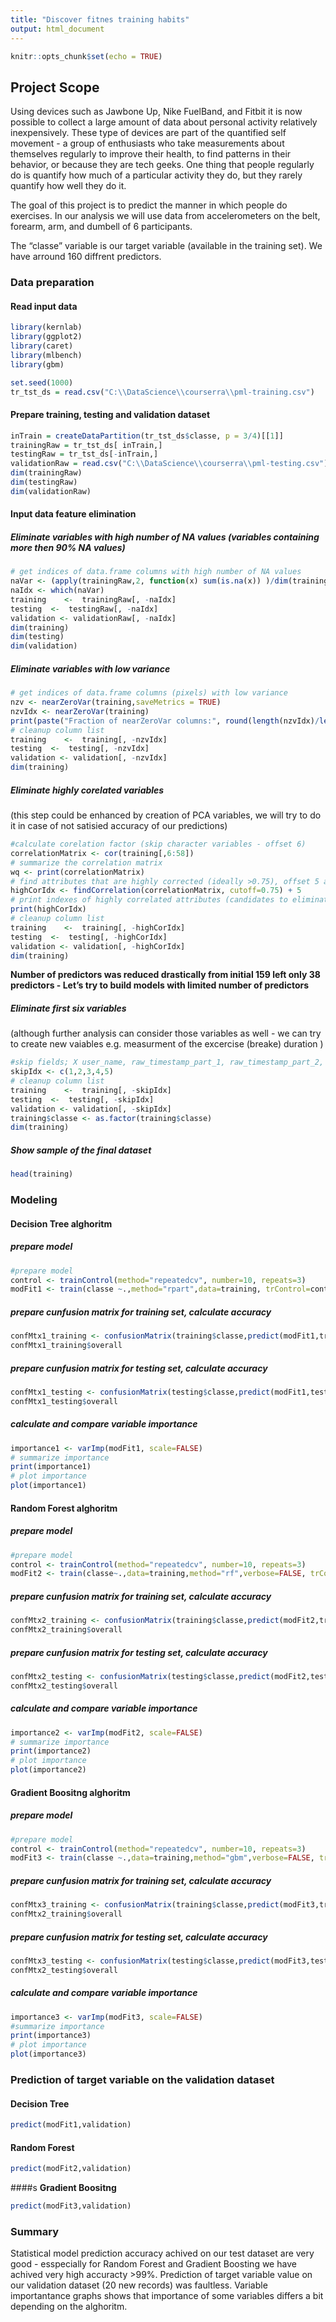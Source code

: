 ```yaml
---
title: "Discover fitnes training habits"
output: html_document
---
```


```r
knitr::opts_chunk$set(echo = TRUE)
```

## Project Scope

Using devices such as Jawbone Up, Nike FuelBand, and Fitbit it is now possible to collect a large amount of data about personal activity relatively inexpensively. These type of devices are part of the quantified self movement - a group of enthusiasts who take measurements about themselves regularly to improve their health, to find patterns in their behavior, or because they are tech geeks. One thing that people regularly do is quantify how much of a particular activity they do, but they rarely quantify how well they do it. 

The goal of this project is to predict the manner in which people do exercises. In our analysis we will use data from accelerometers on the belt, forearm, arm, and dumbell of 6 participants.

The "classe" variable is our target variable (available in the training set). We have arround 160 diffrent predictors.  


### **Data preparation** 

#### **Read input data** 

```r
library(kernlab)
library(ggplot2)
library(caret)
library(mlbench)
library(gbm)

set.seed(1000)
tr_tst_ds = read.csv("C:\\DataScience\\courserra\\pml-training.csv")

```

#### **Prepare training, testing and validation dataset**
```r
inTrain = createDataPartition(tr_tst_ds$classe, p = 3/4)[[1]]
trainingRaw = tr_tst_ds[ inTrain,]
testingRaw = tr_tst_ds[-inTrain,]
validationRaw = read.csv("C:\\DataScience\\courserra\\pml-testing.csv")
dim(trainingRaw)
dim(testingRaw)
dim(validationRaw)
```

#### **Input data feature elimination**

##### **Eliminate variables with high number of NA values (variables containing more then 90% NA values)**

```r
# get indices of data.frame columns with high number of NA values 
naVar <- (apply(trainingRaw,2, function(x) sum(is.na(x)) )/dim(trainingRaw)[1])*100 > 90
naIdx <- which(naVar)
training    <-  trainingRaw[, -naIdx]
testing  <-  testingRaw[, -naIdx]
validation <- validationRaw[, -naIdx]
dim(training)
dim(testing)
dim(validation)
```

##### **Eliminate variables with low variance**
```r
# get indices of data.frame columns (pixels) with low variance
nzv <- nearZeroVar(training,saveMetrics = TRUE)
nzvIdx <- nearZeroVar(training)
print(paste("Fraction of nearZeroVar columns:", round(length(nzvIdx)/length(training),4)))
# cleanup column list
training    <-  training[, -nzvIdx]
testing  <-  testing[, -nzvIdx]
validation <- validation[, -nzvIdx]
dim(training)
```

##### **Eliminate highly corelated variables**
(this step could be enhanced by creation of PCA variables, we will try to do it in case of not satisied accuracy of our predictions)
```r
#calculate corelation factor (skip character variables - offset 6)
correlationMatrix <- cor(training[,6:58])
# summarize the correlation matrix
wq <- print(correlationMatrix)
# find attributes that are highly corrected (ideally >0.75), offset 5 added due to offest in the corelation matrix 
highCorIdx <- findCorrelation(correlationMatrix, cutoff=0.75) + 5
# print indexes of highly correlated attributes (candidates to eliminate)
print(highCorIdx)
# cleanup column list
training    <-  training[, -highCorIdx]
testing  <-  testing[, -highCorIdx]
validation <- validation[, -highCorIdx]
dim(training)
```

**Number of predictors was reduced drastically from initial 159 left only 38 predictors - Let's try to build models with limited number of predictors**

##### **Eliminate first six variables**
(although further analysis can consider those variables as well - we can try to create new vaiables e.g. measurment of the excercise (breake) duration )
```r
#skip fields; X user_name, raw_timestamp_part_1, raw_timestamp_part_2,   cvtd_timestamp
skipIdx <- c(1,2,3,4,5)
# cleanup column list
training    <-  training[, -skipIdx]
testing  <-  testing[, -skipIdx]
validation <- validation[, -skipIdx]
training$classe <- as.factor(training$classe)
dim(training)
```

##### **Show sample of the final dataset**
```r
head(training)
```


### **Modeling** 

#### **Decision Tree alghoritm** 

##### **prepare model** 
```r
#prepare model
control <- trainControl(method="repeatedcv", number=10, repeats=3)
modFit1 <- train(classe ~.,method="rpart",data=training, trControl=control)
```

##### **prepare cunfusion matrix for training set, calculate accuracy** 
```r
confMtx1_training <- confusionMatrix(training$classe,predict(modFit1,training))
confMtx1_training$overall
```
##### **prepare cunfusion matrix for testing set, calculate accuracy** 
```r
confMtx1_testing <- confusionMatrix(testing$classe,predict(modFit1,testing))
confMtx1_testing$overall
```

##### **calculate  and compare variable importance ** 
```r
importance1 <- varImp(modFit1, scale=FALSE)
# summarize importance
print(importance1)
# plot importance
plot(importance1)
```


#### **Random Forest alghoritm** 

##### **prepare model** 
```r
#prepare model
control <- trainControl(method="repeatedcv", number=10, repeats=3)
modFit2 <- train(classe~.,data=training,method="rf",verbose=FALSE, trControl=control)
```

##### **prepare cunfusion matrix for training set, calculate accuracy** 
```r
confMtx2_training <- confusionMatrix(training$classe,predict(modFit2,training))
confMtx2_training$overall
```
##### **prepare cunfusion matrix for testing set, calculate accuracy** 
```r
confMtx2_testing <- confusionMatrix(testing$classe,predict(modFit2,testing))
confMtx2_testing$overall
```

##### **calculate  and compare variable importance ** 
```r
importance2 <- varImp(modFit2, scale=FALSE)
# summarize importance
print(importance2)
# plot importance
plot(importance2)
```


#### **Gradient Boositng alghoritm** 

##### **prepare model** 
```r
#prepare model
control <- trainControl(method="repeatedcv", number=10, repeats=3)
modFit3 <- train(classe ~.,data=training,method="gbm",verbose=FALSE, trControl=control)
```

##### **prepare cunfusion matrix for training set, calculate accuracy** 
```r
confMtx3_training <- confusionMatrix(training$classe,predict(modFit3,training))
confMtx2_training$overall
```
##### **prepare cunfusion matrix for testing set, calculate accuracy** 
```r
confMtx3_testing <- confusionMatrix(testing$classe,predict(modFit3,testing))
confMtx2_testing$overall
```

##### **calculate  and compare variable importance ** 
```r
importance3 <- varImp(modFit3, scale=FALSE)
#summarize importance
print(importance3)
# plot importance
plot(importance3)
```



### **Prediction of target variable on the validation dataset** 

#### **Decision Tree** 
```r
predict(modFit1,validation)
```

#### **Random Forest** 
```r
predict(modFit2,validation)
```

####s **Gradient Boositng** 
```r
predict(modFit3,validation)
```


### **Summary** 

Statistical model prediction accuracy achived on our test dataset are very good - esspecially for Random Forest and Gradient Boosting we have achived very high accuracty >99%. Prediction of target variable value on our validation dataset (20 new records) was faultless. Variable importantance graphs shows that importance of some variables differs a bit depending on the alghoritm.








